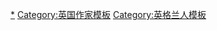 {{Navbox 
|name = 珍·奧斯汀
|title = [[珍·奧斯汀]]
|image = [[File:Jane Austen, from A Memoir of Jane Austen (1870).jpg|50px]]
|bodyclass = hlist

|group1 = 作品
|list1 =
* 《[[理性與感性]]》（1811年）
* 《[[傲慢與偏見]]》（1813年）
* 《[[曼斯菲爾德莊園]]》（1814年）
* 《[[愛瑪]]》（1815年）
* 《[[諾桑覺寺]]》（1818年）
* 《[[勸導 (小說)|勸導]]》（1818年）

|group2 = 角色
|list2 =
* [[伊丽莎白·班内特]]
* [[達西先生]]

|group3 = 电影
|list3 =
* 《[[珍奧斯汀少女日記|成为简·奥斯汀]]》（2007年）

}}<noinclude>

[[Category:珍·奧斯汀|*]]
[[Category:英国作家模板]]
[[Category:英格兰人模板]]
</noinclude>